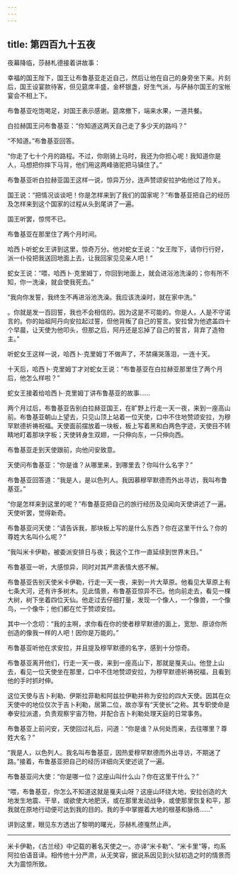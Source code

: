 ```yaml
---
---
---
```

title: 第四百九十五夜
---






夜幕降临，莎赫札德接着讲故事：





幸福的国王陛下，国王让布鲁基亚走近自己，然后让他在自己的身旁坐下来。片刻后，国王设宴款待客，但见筵席丰盛，金杯银盏，好生气派，与萨赫尔国王的宝帐宴会不相上下。

布鲁基亚吃饱喝足，对国王表示感谢。筵席撤下，端来水果，一道共餐。

白拉赫国王问布鲁基亚：“你知道这两天自己走了多少天的路吗？”

“不知道。”布鲁基亚回答。

“你走了七十个月的路程。不过，你刚骑上马时，我还为你担心呢！我知道你是人，马想把你摔下马背，他们用这两峰骆驼把马镇住了。”

布鲁基亚听白拉赫亚国王这样一说，惊异万分，连声赞颂安拉护佑他过了险关。

国王说：“把情况谈谈吧！你是怎样来到了我们的国家呢？”布鲁基亚把自己的经历及怎样来到这个国家的过程从头到尾讲了一遍。

国王听罢，惊愕不已。

布鲁基亚在那里住了两个月时间。





哈西卜听蛇女王讲到这里，惊奇万分。他对蛇女王说：“女王陛下，请你行行好，派一仆役把我送回地面上去，让我回家见见亲人吧！”

蛇女王说：“喂，哈西卜·克里姆丁，你回到地面上，就会进浴池洗澡的；你有所不知，你一洗澡，就会使我死去。”

“我向你发誓，我终生不再进浴池洗澡。我应该洗澡时，就在家中洗。”

。你就是发一百回誓，我也不会相信的。因为这是不可能的。你是人，人是不守诺言的。你的始祖阿丹向安拉起过誓，但他背叛了自己的誓言。安拉曾为他遮盖四十个早晨，让天使为他叩头，但那之后，阿丹还是忘掉了自己的誓言，背弃了造物主。”

听蛇女王这样一说，哈西卜·克里姆丁不做声了，不禁痛哭落泪，一连十天。

十天后，哈西卜·克里姆丁才对蛇女王说：“布鲁基亚在白拉赫亚那里住了两个月后，他怎么样啦？”





蛇女王接着给哈西卜·克里姆丁讲布鲁基亚的故事……

两个月过后，布鲁基亚告别白拉赫亚国王，在旷野上行走一天一夜，来到一座高山前。布鲁基亚朝山上望去，只见山顶上站着一位天使，口中不住地赞颂安拉，为穆罕默德祈祷祝福。天使面前摆放着一块板，板上写着黑和白两色字迹，天使目不转睛地盯着那块字板；天使转身生双翅，一只伸向东，一只伸向西。

布鲁基亚走到天使跟前，向他问安致意。

天使问布鲁基亚：“你是谁？从哪里来，到哪里去？你叫什么名字？”

布鲁基亚回答道：“我是人，是以色列人。我因慕穆罕默德而外出寻访，我叫布鲁基亚。”

“你是怎样来到这里的呢？”布鲁基亚把自己的旅行经历及见闻向天使讲述了一遍。天使听罢，觉得新奇。

布鲁基亚问天使：“请告诉我，那块板上写的是什么东西？你在这里干什么？你的尊姓大名叫仆么呢？”

“我叫米卡伊勒，被委派安排日与夜；我这个工作一直延续到世界末日。”

布鲁基亚一听，大感惊异，同时对其严肃表情大惑不解。

布鲁基亚告别天使米卡伊勒，行走一天一夜，来到一片大草原。他看见大草原上有七条大河，还有许多树木。见此情景，布鲁基亚惊异不已。他向前走去，看见一棵大树，树下坐着四位天仙。他走过去仔细打量，发现一个像人，一个像兽，一个像鸟，一个像牛；他们都在忙于赞颂安拉。

其中一个念叨：“我的主啊，求你看在你的使者穆罕默德的面上，宽恕、原谅你所创造的像我一样的人吧！因你是万能的。”

布鲁基亚听他在求安拉，并且提及穆罕默德的名字，感到十分惊奇。

布鲁基亚离开他们，行走一天一夜，来到一座高山下，那就是戛夫山。他登上山去，看见一位天使坐在那里，口中不住地赞颂安拉，为穆罕默德祈祷祝福，且看到他的手时抓时伸。

这位天使与吉卜利勒、伊斯拉菲勒和阿兹拉伊勒并称为安拉的四大天使。因其在众天使中的地位仅次于吉卜利勒，居第二位，故亦享有“天使长”之称。其专职使命是奉安拉派遣，负责观察宇宙万物，并配合吉卜利勒处理天庭的日常事务。

布鲁基亚上前问安，天使回过礼后，问道：“你是谁？从何处而来，去往哪里？尊姓大名？”

“我是人，以色列人。我名叫布鲁基亚，因热爱穆罕默德而外出寻访，不期迷了路。”接着，布鲁基亚把自己的经历详细向天使述说了一遍。

布鲁基亚问大使：“你是哪一位？这座山叫什么山？你在这里干什么？”

“喂，布鲁基亚，你怎么不知道这就是戛夫山呀？这座山环绕大地，安拉创造的大地发生地震、干旱，或欲使大地肥沃，或在那里发动战争，或使那里恢复和平，那我就在原地行动便可达到我的目的。我的手中掌握着大地的根基和脉络……”





讲到这里，眼见东方透出了黎明的曙光，莎赫札德戛然止声。



***





米卡伊勒，《古兰经》中记载的著名天使之一。亦译“米卡勒”、“米卡里”等，均系阿拉伯语音译。相传他十分严肃，从无笑容，据说系因见到火狱初造之时的情景而大为震惊所致。​​​